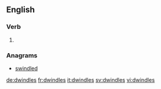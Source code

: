 ==English==

===Verb===
{{head|en}}

# {{en-third-person singular of|dwindle}}

===Anagrams===
* [[swindled#English|swindled]]

[[de:dwindles]]
[[fr:dwindles]]
[[it:dwindles]]
[[sv:dwindles]]
[[vi:dwindles]]